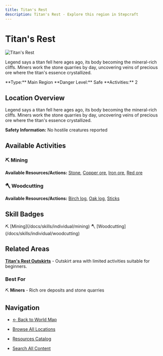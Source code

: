 ```yaml
---
title: Titan's Rest
description: Titan's Rest - Explore this region in Stepcraft
---
```


# Titan's Rest

<div className="flex items-start gap-6 mb-8">
  <div className="flex-shrink-0">
    <img src="/assets/locations/titans_rest.png" alt="Titan's Rest" className="w-32 h-32 border rounded-lg object-cover" />
  </div>
  <div className="flex-1">
    <div className="space-y-3">
      <p className="text-lg text-muted-foreground">Legend says a titan fell here ages ago, its body becoming the mineral-rich cliffs. Miners work the stone quarries by day, uncovering veins of precious ore where the titan's essence crystallized.</p>
      <div className="flex flex-wrap gap-4 text-sm">
        <span className="px-3 py-1 bg-blue-100 dark:bg-blue-900 rounded-md">
          **Type:** Main Region
        </span>
        <span className="px-3 py-1 bg-green-100 dark:bg-green-900 rounded-md">
          **Danger Level:** Safe
        </span>
        <span className="px-3 py-1 bg-purple-100 dark:bg-purple-900 rounded-md">
          **Activities:** 2
        </span>
      </div>
    </div>
  </div>
</div>

## Location Overview

Legend says a titan fell here ages ago, its body becoming the mineral-rich cliffs. Miners work the stone quarries by day, uncovering veins of precious ore where the titan's essence crystallized.

**Safety Information:** No hostile creatures reported



## Available Activities


### ⛏️ Mining

**Available Resources/Actions:** [Stone](/docs/resources/individual/stone), [Copper ore](/docs/resources/individual/copper_ore), [Iron ore](/docs/resources/individual/iron_ore), [Red ore](/docs/resources/individual/red_ore)



### 🪓 Woodcutting

**Available Resources/Actions:** [Birch log](/docs/resources/individual/birch_log), [Oak log](/docs/resources/individual/oak_log), [Sticks](/docs/resources/individual/sticks)




## Skill Badges

<div className="flex flex-wrap gap-2 my-4">
  <span className="inline-flex items-center gap-1 px-3 py-1 bg-stone-100 dark:bg-stone-900 rounded-full text-sm">
    ⛏️ [Mining](/docs/skills/individual/mining)
  </span>
  <span className="inline-flex items-center gap-1 px-3 py-1 bg-green-100 dark:bg-green-900 rounded-full text-sm">
    🪓 [Woodcutting](/docs/skills/individual/woodcutting)
  </span>
</div>


## Related Areas

**[Titan's Rest Outskirts](/docs/map/individual/titans_rest_outskirts)** - Outskirt area with limited activities suitable for beginners.

### Best For
⛏️ **Miners** - Rich ore deposits and stone quarries

## Navigation

- [← Back to World Map](/docs/map)
- [Browse All Locations](/docs/map/individual)
- [Resources Catalog](/docs/resources)

- [Search All Content](/search)
